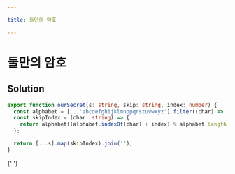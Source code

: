 ```yaml
---

title: 둘만의 암호

---
```


# 둘만의 암호

## Solution

```typescript filename="solution.ts" copy
export function ourSecret(s: string, skip: string, index: number) {
  const alphabet = [...'abcdefghijklmnopqrstuvwxyz'].filter((char) => !skip.includes(char));
  const skipIndex = (char: string) => {
    return alphabet[(alphabet.indexOf(char) + index) % alphabet.length];
  };

  return [...s].map(skipIndex).join('');
}
```

{' '}
<ProblemLink
  codingSite="programmers"
  href="https://school.programmers.co.kr/learn/courses/30/lessons/155652"
  title="둘만의 암호"
/>
